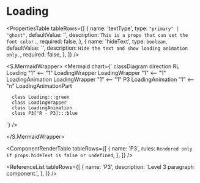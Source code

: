 

# Loading

<ComponentInfoTable
  name="Loading"
  description="The component renders the loading animation."
  source="components/pages/loading"
/>

<PropertiesTable
  tableRows={[
    {
      name: 'textType',
      type: `"primary" | "ghost"`,
      defaultValue: '',
      description: `This is a props that can set the font color.`,
      required: false,
    },
    {
      name: 'hideText',
      type: `boolean`,
      defaultValue: '',
      description: `Hide the text and show loading animation only.`,
      required: false,
    },
  ]}
/>

<S.MermaidWrapper>
<Mermaid
  chart={`
     classDiagram
     direction RL
      Loading "1" <-- "1" LoadingWrapper
      LoadingWrapper "1" <-- "1" LoadingAnimation
      LoadingWrapper "1" <-- "1" P3
      LoadingAnimation "1" <-- "n" LoadingAnimationPart

      class Loading:::green
      class LoadingWrapper
      class LoadingAnimation
      class P3["R - P3]:::blue

`}
/>

</S.MermaidWrapper>

<ComponentRenderTable
  tableRows={[
    {
      name: 'P3',
      rules: `Rendered only if props.hideText is false or undefined`,
    },
  ]}
/>

<ReferenceList
  tableRows={[
    {
      name: 'P3',
      description: 'Level 3 paragraph component.',
    },
  ]}
/>
